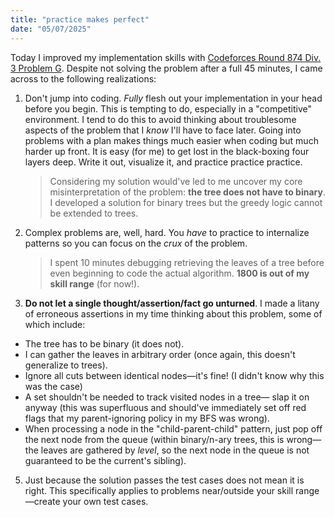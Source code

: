 ```yaml
---
title: "practice makes perfect"
date: "05/07/2025"
---
```


Today I improved my implementation skills with [Codeforces Round 874 Div. 3 Problem G](https://codeforces.com/contest/1833/problem/G). Despite not solving the problem after a full 45 minutes, I came across to the following realizations:

1.  Don't jump into coding. _Fully_ flesh out your implementation in your head before you begin. This is tempting to do, especially in a "competitive" environment. I tend to do this to avoid thinking about troublesome aspects of the problem that I _know_ I'll have to face later. Going into problems with a plan makes things much easier when coding but much harder up front. It is easy (for me) to get lost in the black-boxing four layers deep. Write it out, visualize it, and practice practice practice.

    > Considering my solution would've led to me uncover my core misinterpretation of the problem: **the tree does not have to binary**. I developed a solution for binary trees but the greedy logic cannot be extended to trees.

2.  Complex problems are, well, hard. You _have_ to practice to internalize patterns so you can focus on the _crux_ of the problem.

    > I spent 10 minutes debugging retrieving the leaves of a tree before even beginning to code the actual algorithm. **1800 is out of my skill range** (for now!).

3.  **Do not let a single thought/assertion/fact go unturned**. I made a litany of erroneous assertions in my time thinking about this problem, some of which include:

- The tree has to be binary (it does not).
- I can gather the leaves in arbitrary order (once again, this doesn't generalize to trees).
- Ignore all cuts between identical nodes—it's fine! (I didn't know why this was the case)
- A set shouldn't be needed to track visited nodes in a tree— slap it on anyway (this was superfluous and should've immediately set off red flags that my parent-ignoring policy in my BFS was wrong).
- When processing a node in the "child-parent-child" pattern, just pop off the next node from the queue (within binary/n-ary trees, this is wrong—the leaves are gathered by _level_, so the next node in the queue is not guaranteed to be the current's sibling).

5.  Just because the solution passes the test cases does not mean it is right. This specifically applies to problems near/outside your skill range—create your own test cases.
